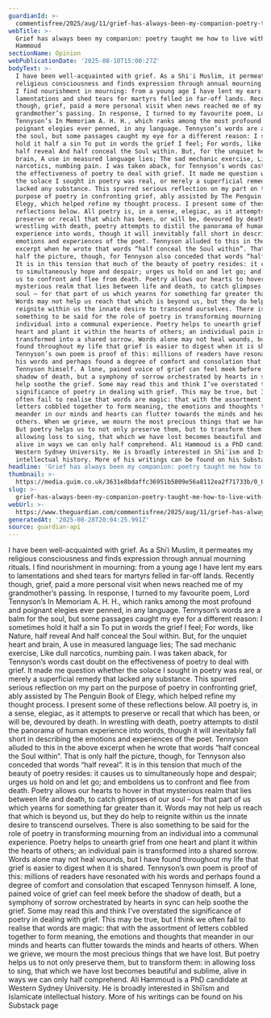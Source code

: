```yaml
---
guardianId: >-
  commentisfree/2025/aug/11/grief-has-always-been-my-companion-poetry-taught-me-how-to-live-with-it
webTitle: >-
  Grief has always been my companion: poetry taught me how to live with it | Ali
  Hammoud
sectionName: Opinion
webPublicationDate: '2025-08-10T15:00:27Z'
bodyText: >-
  I have been well-acquainted with grief. As a Shiʿi Muslim, it permeates my
  religious consciousness and finds expression through annual mourning rituals.
  I find nourishment in mourning: from a young age I have lent my ears to
  lamentations and shed tears for martyrs felled in far-off lands. Recently
  though, grief, paid a more personal visit when news reached me of my
  grandmother’s passing. In response, I turned to my favourite poem, Lord
  Tennyson’s In Memoriam A. H. H., which ranks among the most profound and
  poignant elegies ever penned, in any language. Tennyson’s words are a balm for
  the soul, but some passages caught my eye for a different reason: I sometimes
  hold it half a sin To put in words the grief I feel; For words, like Nature,
  half reveal And half conceal the Soul within. But, for the unquiet heart and
  brain, A use in measured language lies; The sad mechanic exercise, Like dull
  narcotics, numbing pain. I was taken aback, for Tennyson’s words cast doubt on
  the effectiveness of poetry to deal with grief. It made me question whether
  the solace I sought in poetry was real, or merely a superficial remedy that
  lacked any substance. This spurred serious reflection on my part on the
  purpose of poetry in confronting grief, ably assisted by The Penguin Book of
  Elegy, which helped refine my thought process. I present some of these
  reflections below. All poetry is, in a sense, elegiac, as it attempts to
  preserve or recall that which has been, or will be, devoured by death. In
  wrestling with death, poetry attempts to distil the panorama of human
  experience into words, though it will inevitably fall short in describing the
  emotions and experiences of the poet. Tennyson alluded to this in the above
  excerpt when he wrote that words “half conceal the Soul within”. That is only
  half the picture, though, for Tennyson also conceded that words “half reveal”.
  It is in this tension that much of the beauty of poetry resides: it causes us
  to simultaneously hope and despair; urges us hold on and let go; and emboldens
  us to confront and flee from death. Poetry allows our hearts to hover in that
  mysterious realm that lies between life and death, to catch glimpses of our
  soul – for that part of us which yearns for something far greater than it.
  Words may not help us reach that which is beyond us, but they do help to
  reignite within us the innate desire to transcend ourselves. There is also
  something to be said for the role of poetry in transforming mourning from an
  individual into a communal experience. Poetry helps to unearth grief from one
  heart and plant it within the hearts of others; an individual pain is
  transformed into a shared sorrow. Words alone may not heal wounds, but I have
  found throughout my life that grief is easier to digest when it is shared.
  Tennyson’s own poem is proof of this: millions of readers have resonated with
  his words and perhaps found a degree of comfort and consolation that escaped
  Tennyson himself. A lone, pained voice of grief can feel meek before the
  shadow of death, but a symphony of sorrow orchestrated by hearts in sync can
  help soothe the grief. Some may read this and think I’ve overstated the
  significance of poetry in dealing with grief. This may be true, but I think we
  often fail to realise that words are magic: that with the assortment of
  letters cobbled together to form meaning, the emotions and thoughts that
  meander in our minds and hearts can flutter towards the minds and hearts of
  others. When we grieve, we mourn the most precious things that we have lost.
  But poetry helps us to not only preserve them, but to transform them: in
  allowing loss to sing, that which we have lost becomes beautiful and sublime,
  alive in ways we can only half comprehend. Ali Hammoud is a PhD candidate at
  Western Sydney University. He is broadly interested in Shīʿīsm and Islamicate
  intellectual history. More of his writings can be found on his Substack page
headline: 'Grief has always been my companion: poetry taught me how to live with it'
thumbnail: >-
  https://media.guim.co.uk/3631e8bdaffc36951b5809e56a8112ea2f71733b/0_0_3738_2990/500.jpg
slug: >-
  grief-has-always-been-my-companion-poetry-taught-me-how-to-live-with-it-or-ali-hammoud
webUrl: >-
  https://www.theguardian.com/commentisfree/2025/aug/11/grief-has-always-been-my-companion-poetry-taught-me-how-to-live-with-it
generatedAt: '2025-08-28T20:04:25.991Z'
source: guardian-api
---
```

I have been well-acquainted with grief. As a Shiʿi Muslim, it permeates my religious consciousness and finds expression through annual mourning rituals. I find nourishment in mourning: from a young age I have lent my ears to lamentations and shed tears for martyrs felled in far-off lands. Recently though, grief, paid a more personal visit when news reached me of my grandmother’s passing. In response, I turned to my favourite poem, Lord Tennyson’s In Memoriam A. H. H., which ranks among the most profound and poignant elegies ever penned, in any language. Tennyson’s words are a balm for the soul, but some passages caught my eye for a different reason: I sometimes hold it half a sin To put in words the grief I feel; For words, like Nature, half reveal And half conceal the Soul within. But, for the unquiet heart and brain, A use in measured language lies; The sad mechanic exercise, Like dull narcotics, numbing pain. I was taken aback, for Tennyson’s words cast doubt on the effectiveness of poetry to deal with grief. It made me question whether the solace I sought in poetry was real, or merely a superficial remedy that lacked any substance. This spurred serious reflection on my part on the purpose of poetry in confronting grief, ably assisted by The Penguin Book of Elegy, which helped refine my thought process. I present some of these reflections below. All poetry is, in a sense, elegiac, as it attempts to preserve or recall that which has been, or will be, devoured by death. In wrestling with death, poetry attempts to distil the panorama of human experience into words, though it will inevitably fall short in describing the emotions and experiences of the poet. Tennyson alluded to this in the above excerpt when he wrote that words “half conceal the Soul within”. That is only half the picture, though, for Tennyson also conceded that words “half reveal”. It is in this tension that much of the beauty of poetry resides: it causes us to simultaneously hope and despair; urges us hold on and let go; and emboldens us to confront and flee from death. Poetry allows our hearts to hover in that mysterious realm that lies between life and death, to catch glimpses of our soul – for that part of us which yearns for something far greater than it. Words may not help us reach that which is beyond us, but they do help to reignite within us the innate desire to transcend ourselves. There is also something to be said for the role of poetry in transforming mourning from an individual into a communal experience. Poetry helps to unearth grief from one heart and plant it within the hearts of others; an individual pain is transformed into a shared sorrow. Words alone may not heal wounds, but I have found throughout my life that grief is easier to digest when it is shared. Tennyson’s own poem is proof of this: millions of readers have resonated with his words and perhaps found a degree of comfort and consolation that escaped Tennyson himself. A lone, pained voice of grief can feel meek before the shadow of death, but a symphony of sorrow orchestrated by hearts in sync can help soothe the grief. Some may read this and think I’ve overstated the significance of poetry in dealing with grief. This may be true, but I think we often fail to realise that words are magic: that with the assortment of letters cobbled together to form meaning, the emotions and thoughts that meander in our minds and hearts can flutter towards the minds and hearts of others. When we grieve, we mourn the most precious things that we have lost. But poetry helps us to not only preserve them, but to transform them: in allowing loss to sing, that which we have lost becomes beautiful and sublime, alive in ways we can only half comprehend. Ali Hammoud is a PhD candidate at Western Sydney University. He is broadly interested in Shīʿīsm and Islamicate intellectual history. More of his writings can be found on his Substack page
